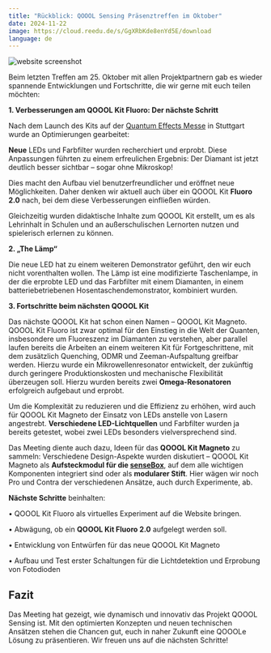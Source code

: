 ```yaml
---
title: "Rückblick: QOOOL Sensing Präsenztreffen im Oktober"
date: 2024-11-22
image: https://cloud.reedu.de/s/GgXRbKde8enYd5E/download
language: de
---
```


![website screenshot](https://cloud.reedu.de/s/GgXRbKde8enYd5E/download)

Beim letzten Treffen am 25. Oktober mit allen Projektpartnern gab es wieder spannende Entwicklungen und Fortschritte, die wir gerne mit euch teilen möchten:

**1. Verbesserungen am QOOOL Kit Fluoro: Der nächste Schritt**

Nach dem Launch des Kits auf der [Quantum Effects Messe](https://qoool-sensing.org/de/news/11-Recap-Quantum-Effects) in Stuttgart wurde an Optimierungen gearbeitet:

**Neue** LEDs und Farbfilter wurden recherchiert und erprobt. Diese Anpassungen führten zu einem erfreulichen Ergebnis: Der Diamant ist jetzt deutlich besser sichtbar – sogar ohne Mikroskop!

Dies macht den Aufbau viel benutzerfreundlicher und eröffnet neue Möglichkeiten. Daher denken wir aktuell auch über ein QOOOL Kit **Fluoro 2.0** nach, bei dem diese Verbesserungen einfließen würden.

Gleichzeitig wurden didaktische Inhalte zum QOOOL Kit erstellt, um es als Lehrinhalt in Schulen und an außerschulischen Lernorten nutzen und spielerisch erlernen zu können.

**2. „The Lämp“**

Die neue LED hat zu einem weiteren Demonstrator geführt, den wir euch nicht vorenthalten wollen. The Lämp ist eine modifizierte Taschenlampe, in der die erprobte LED und das Farbfilter mit einem Diamanten, in einem batteriebetriebenen Hosentaschendemonstrator, kombiniert wurden.

**3. Fortschritte beim nächsten QOOOL Kit**

Das nächste QOOOL Kit hat schon einen Namen – QOOOL Kit Magneto. QOOOL Kit Fluoro ist zwar optimal für den Einstieg in die Welt der Quanten, insbesondere um Fluoreszenz im Diamanten zu verstehen, aber parallel laufen bereits die Arbeiten an einem weiteren Kit für Fortgeschrittene, mit dem zusätzlich Quenching, ODMR und Zeeman-Aufspaltung greifbar werden. Hierzu wurde ein Mikrowellenresonator entwickelt, der zukünftig durch geringere Produktionskosten und mechanische Flexibilität überzeugen soll. Hierzu wurden bereits zwei **Omega-Resonatoren** erfolgreich aufgebaut und erprobt.

Um die Komplexität zu reduzieren und die Effizienz zu erhöhen, wird auch für QOOOL Kit Magneto der Einsatz von LEDs anstelle von Lasern angestrebt. **Verschiedene LED-Lichtquellen** und Farbfilter wurden ja bereits getestet, wobei zwei LEDs besonders vielversprechend sind.

Das Meeting diente auch dazu, Ideen für das **QOOOL Kit Magneto** zu sammeln:
Verschiedene Design-Aspekte wurden diskutiert – QOOOL Kit Magneto als **Aufsteckmodul für die [senseBox](https://sensebox.de/)**, auf dem alle wichtigen Komponenten integriert sind oder als **modularer Stift**. Hier wägen wir noch Pro und Contra der verschiedenen Ansätze, auch durch Experimente, ab.

**Nächste Schritte** beinhalten:

•	QOOOL Kit Fluoro als virtuelles Experiment auf die Website bringen.

•	Abwägung, ob ein **QOOOL Kit Fluoro 2.0** aufgelegt werden soll.

•	Entwicklung von Entwürfen für das neue QOOOL Kit Magneto

•	Aufbau und Test erster Schaltungen für die Lichtdetektion und Erprobung von Fotodioden

## Fazit

Das Meeting hat gezeigt, wie dynamisch und innovativ das Projekt QOOOL Sensing ist. Mit den optimierten Konzepten und neuen technischen Ansätzen stehen die Chancen gut, euch in naher Zukunft eine QOOOLe Lösung zu präsentieren. Wir freuen uns auf die nächsten Schritte!


